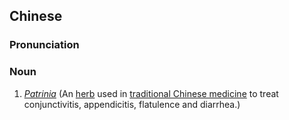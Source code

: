==Chinese==
{{zh-forms|s=败酱草}}

===Pronunciation===
{{zh-pron
|m=bàijiàngcǎo
|cat=n
}}

===Noun===
{{zh-noun}}

# ''[[Patrinia]]'' (An [[herb]] used in [[traditional Chinese medicine]] to treat conjunctivitis, appendicitis, flatulence and diarrhea.)